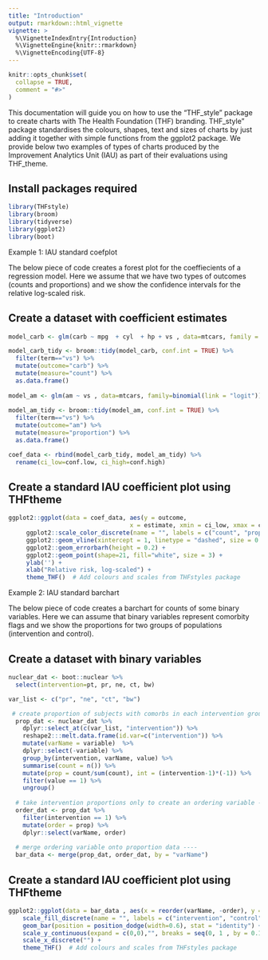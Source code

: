 ```yaml
---
title: "Introduction"
output: rmarkdown::html_vignette
vignette: >
  %\VignetteIndexEntry{Introduction}
  %\VignetteEngine{knitr::rmarkdown}
  %\VignetteEncoding{UTF-8}
---
```


```r
knitr::opts_chunk$set(
  collapse = TRUE,
  comment = "#>"
)
```

This documentation will guide you on how to use the "THF_style" package to create charts with The Health Foundation (THF) branding. THF_style" package standardises the colours, shapes, text and sizes of charts by just adding it together with simple functions from the ggplot2 package. We provide below two examples of types of charts produced by the Improvement Analytics Unit (IAU) as part of their evaluations using THF_theme.   

## Install packages required

```r

library(THFstyle)
library(broom)
library(tidyverse)
library(ggplot2)
library(boot)

```


Example 1: IAU standard coefplot

The below piece of code creates a forest plot for the coeffiecients of a regression model. Here we assume that we have two types of outcomes (counts and proportions) and we show the confidence intervals for the relative log-scaled risk.

## Create a dataset with coefficient estimates

```r
 
model_carb <- glm(carb ~ mpg  + cyl  + hp + vs , data=mtcars, family = poisson(link = "log"))

model_carb_tidy <- broom::tidy(model_carb, conf.int = TRUE) %>%   
  filter(term=="vs") %>%
  mutate(outcome="carb") %>%
  mutate(measure="count") %>%
  as.data.frame()
  
model_am <- glm(am ~ vs , data=mtcars, family=binomial(link = "logit")) 
  
model_am_tidy <- broom::tidy(model_am, conf.int = TRUE) %>%
  filter(term=="vs") %>%
  mutate(outcome="am") %>%
  mutate(measure="proportion") %>%
  as.data.frame()

coef_data <- rbind(model_carb_tidy, model_am_tidy) %>%
  rename(ci_low=conf.low, ci_high=conf.high)

```


## Create a standard IAU coefficient plot using THFtheme

```r

ggplot2::ggplot(data = coef_data, aes(y = outcome,
                                  x = estimate, xmin = ci_low, xmax = ci_high, color = factor(measure))) +
     ggplot2::scale_color_discrete(name = "", labels = c("count", "proportion") )+
     ggplot2::geom_vline(xintercept = 1, linetype = "dashed", size = 0.6, colour = "grey75") + 
     ggplot2::geom_errorbarh(height = 0.2) + 
     ggplot2::geom_point(shape=21, fill="white", size = 3) + 
     ylab('') +
     xlab("Relative risk, log-scaled") +
     theme_THF()  # Add colours and scales from THFstyles package

```


Example 2: IAU standard barchart 
 
The below piece of code creates a barchart for counts of some binary variables. Here we can assume that binary variables represent comorbity flags and we show the proportions for two groups of populations (intervention and control).


## Create a dataset with binary variables

```r
 
nuclear_dat <- boot::nuclear %>% 
  select(intervention=pt, pr, ne, ct, bw)

var_list <- c("pr", "ne", "ct", "bw")

 # create proportion of subjects with comorbs in each intervention group ----
  prop_dat <- nuclear_dat %>%
    dplyr::select_at(c(var_list, "intervention")) %>%
    reshape2:::melt.data.frame(id.var=c("intervention")) %>% 
    mutate(varName = variable)  %>%
    dplyr::select(-variable) %>%
    group_by(intervention, varName, value) %>%
    summarise(count = n()) %>%
    mutate(prop = count/sum(count), int = (intervention-1)*(-1)) %>% 
    filter(value == 1) %>%
    ungroup()
  
  # take intervention proportions only to create an ordering variable ----
  order_dat <- prop_dat %>%
    filter(intervention == 1) %>%
    mutate(order = prop) %>%
    dplyr::select(varName, order)
  
  # merge ordering variable onto proportion data ----
  bar_data <- merge(prop_dat, order_dat, by = "varName")

```


## Create a standard IAU coefficient plot using THFtheme

```r

ggplot2::ggplot(data = bar_data , aes(x = reorder(varName, -order), y = prop, width = 0.5, fill = factor(int))) + 
    scale_fill_discrete(name = "", labels = c("intervention", "control")) +
    geom_bar(position = position_dodge(width=0.6), stat = "identity") +
    scale_y_continuous(expand = c(0,0),"", breaks = seq(0, 1 , by = 0.1), limits = c(0, 1)) +
    scale_x_discrete("") +
    theme_THF()  # Add colours and scales from THFstyles package

```
